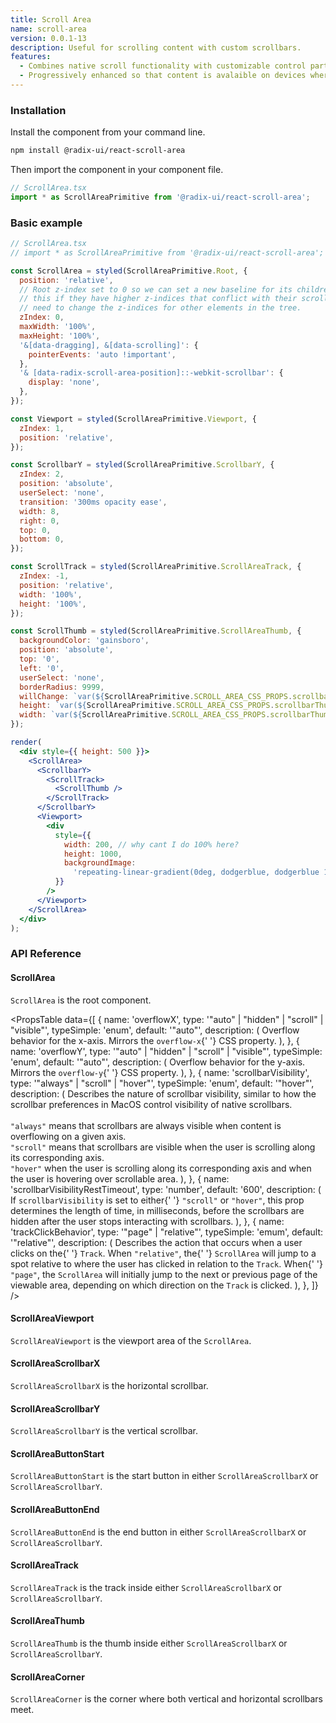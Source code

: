 ```yaml
---
title: Scroll Area
name: scroll-area
version: 0.0.1-13
description: Useful for scrolling content with custom scrollbars.
features:
  - Combines native scroll functionality with customizable control parts
  - Progressively enhanced so that content is avalaible on devices where custom controls aren't supported
---
```


### Installation

Install the component from your command line.

```bash
npm install @radix-ui/react-scroll-area
```

Then import the component in your component file.

```jsx
// ScrollArea.tsx
import * as ScrollAreaPrimitive from '@radix-ui/react-scroll-area';
```

### Basic example

```jsx live manual
// ScrollArea.tsx
// import * as ScrollAreaPrimitive from '@radix-ui/react-scroll-area';

const ScrollArea = styled(ScrollAreaPrimitive.Root, {
  position: 'relative',
  // Root z-index set to 0 so we can set a new baseline for its children Apps may need to override
  // this if they have higher z-indices that conflict with their scrollbars, but they should not
  // need to change the z-indices for other elements in the tree.
  zIndex: 0,
  maxWidth: '100%',
  maxHeight: '100%',
  '&[data-dragging], &[data-scrolling]': {
    pointerEvents: 'auto !important',
  },
  '& [data-radix-scroll-area-position]::-webkit-scrollbar': {
    display: 'none',
  },
});

const Viewport = styled(ScrollAreaPrimitive.Viewport, {
  zIndex: 1,
  position: 'relative',
});

const ScrollbarY = styled(ScrollAreaPrimitive.ScrollbarY, {
  zIndex: 2,
  position: 'absolute',
  userSelect: 'none',
  transition: '300ms opacity ease',
  width: 8,
  right: 0,
  top: 0,
  bottom: 0,
});

const ScrollTrack = styled(ScrollAreaPrimitive.ScrollAreaTrack, {
  zIndex: -1,
  position: 'relative',
  width: '100%',
  height: '100%',
});

const ScrollThumb = styled(ScrollAreaPrimitive.ScrollAreaThumb, {
  backgroundColor: 'gainsboro',
  position: 'absolute',
  top: '0',
  left: '0',
  userSelect: 'none',
  borderRadius: 9999,
  willChange: `var(${ScrollAreaPrimitive.SCROLL_AREA_CSS_PROPS.scrollbarThumbWillChange})`,
  height: `var(${ScrollAreaPrimitive.SCROLL_AREA_CSS_PROPS.scrollbarThumbHeight})`,
  width: `var(${ScrollAreaPrimitive.SCROLL_AREA_CSS_PROPS.scrollbarThumbWidth})`,
});

render(
  <div style={{ height: 500 }}>
    <ScrollArea>
      <ScrollbarY>
        <ScrollTrack>
          <ScrollThumb />
        </ScrollTrack>
      </ScrollbarY>
      <Viewport>
        <div
          style={{
            width: 200, // why cant I do 100% here?
            height: 1000,
            backgroundImage:
              'repeating-linear-gradient(0deg, dodgerblue, dodgerblue 10px, transparent 10px, transparent 20px)',
          }}
        />
      </Viewport>
    </ScrollArea>
  </div>
);
```

### API Reference

#### ScrollArea

`ScrollArea` is the root component.

<PropsTable
  data={[
    {
      name: 'overflowX',
      type: '"auto" | "hidden" | "scroll" | "visible"',
      typeSimple: 'enum',
      default: '"auto"',
      description: (
        <span>
          Overflow behavior for the x-axis. Mirrors the <Code>overflow-x</Code>{' '}
          CSS property.
        </span>
      ),
    },
    {
      name: 'overflowY',
      type: '"auto" | "hidden" | "scroll" | "visible"',
      typeSimple: 'enum',
      default: '"auto"',
      description: (
        <span>
          Overflow behavior for the y-axis. Mirrors the <Code>overflow-y</Code>{' '}
          CSS property.
        </span>
      ),
    },
    {
      name: 'scrollbarVisibility',
      type: '"always" | "scroll" | "hover"',
      typeSimple: 'enum',
      default: '"hover"',
      description: (
        <span>
          Describes the nature of scrollbar visibility, similar to how the
          scrollbar preferences in MacOS control visibility of native
          scrollbars.
          <br />
          <br />
          <Code>"always"</Code> means that scrollbars are always visible when content
          is overflowing on a given axis.
          <br />
          <Code>"scroll"</Code> means that scrollbars are visible when the user is
          scrolling along its corresponding axis.
          <br />
          <Code>"hover"</Code> when the user is scrolling along its corresponding
          axis and when the user is hovering over scrollable area.
        </span>
      ),
    },
    {
      name: 'scrollbarVisibilityRestTimeout',
      type: 'number',
      default: '600',
      description: (
        <span>
          If <Code>scrollbarVisibility</Code> is set to either{' '}
          <Code>"scroll"</Code> or <Code>"hover"</Code>, this prop determines
          the length of time, in milliseconds, before the scrollbars are hidden
          after the user stops interacting with scrollbars.
        </span>
      ),
    },
    {
      name: 'trackClickBehavior',
      type: '"page" | "relative"',
      typeSimple: 'emum',
      default: '"relative"',
      description: (
        <span>
          Describes the action that occurs when a user clicks on the{' '}
          <Code>Track</Code>. When <Code>"relative"</Code>, the{' '}
          <Code>ScrollArea</Code> will jump to a spot relative to where the user
          has clicked in relation to the <Code>Track</Code>. When{' '}
          <Code>"page"</Code>, the <Code>ScrollArea</Code> will initially jump
          to the next or previous page of the viewable area, depending on which
          direction on the <Code>Track</Code> is clicked.
        </span>
      ),
    },
  ]}
/>

#### ScrollAreaViewport

`ScrollAreaViewport` is the viewport area of the `ScrollArea`.

#### ScrollAreaScrollbarX

`ScrollAreaScrollbarX` is the horizontal scrollbar.

#### ScrollAreaScrollbarY

`ScrollAreaScrollbarY` is the vertical scrollbar.

#### ScrollAreaButtonStart

`ScrollAreaButtonStart` is the start button in either `ScrollAreaScrollbarX` or `ScrollAreaScrollbarY`.

#### ScrollAreaButtonEnd

`ScrollAreaButtonEnd` is the end button in either `ScrollAreaScrollbarX` or `ScrollAreaScrollbarY`.

#### ScrollAreaTrack

`ScrollAreaTrack` is the track inside either `ScrollAreaScrollbarX` or `ScrollAreaScrollbarY`.

#### ScrollAreaThumb

`ScrollAreaThumb` is the thumb inside either `ScrollAreaScrollbarX` or `ScrollAreaScrollbarY`.

#### ScrollAreaCorner

`ScrollAreaCorner` is the corner where both vertical and horizontal scrollbars meet.
